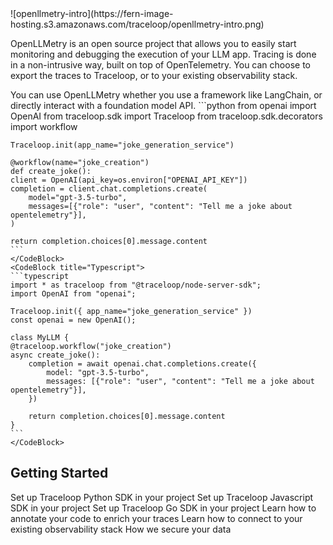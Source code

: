 <Frame>
![openllmetry-intro](https://fern-image-hosting.s3.amazonaws.com/traceloop/openllmetry-intro.png)
</Frame>

OpenLLMetry is an open source project that allows you to easily start monitoring and debugging the execution of your LLM app. Tracing is done in a non-intrusive way, built on top of OpenTelemetry. You can choose to export the traces to Traceloop, or to your existing observability stack.

<Callout intent="tip">
You can use OpenLLMetry whether you use a framework like LangChain, or directly interact with a foundation model API.
</Callout>

<CodeBlocks>
    <CodeBlock title="Python">
    ```python
    from openai import OpenAI
    from traceloop.sdk import Traceloop
    from traceloop.sdk.decorators import workflow

    Traceloop.init(app_name="joke_generation_service")

    @workflow(name="joke_creation")
    def create_joke():
    client = OpenAI(api_key=os.environ["OPENAI_API_KEY"])
    completion = client.chat.completions.create(
        model="gpt-3.5-turbo",
        messages=[{"role": "user", "content": "Tell me a joke about opentelemetry"}],
    )

    return completion.choices[0].message.content
    ```
    </CodeBlock>
    <CodeBlock title="Typescript">
    ```typescript
    import * as traceloop from "@traceloop/node-server-sdk";
    import OpenAI from "openai";

    Traceloop.init({ app_name="joke_generation_service" })
    const openai = new OpenAI();

    class MyLLM {
    @traceloop.workflow("joke_creation")
    async create_joke():
        completion = await openai.chat.completions.create({
            model: "gpt-3.5-turbo",
            messages: [{"role": "user", "content": "Tell me a joke about opentelemetry"}],
        })

        return completion.choices[0].message.content
    }
    ```
    </CodeBlock>
</CodeBlocks>

## Getting Started

<Cards>
    <Card title="Start with Python" icon="fa-brands fa-python" href="/docs/openllmetry/quick-start/python">
    Set up Traceloop Python SDK in your project
    </Card>
    <Card title="Start with Javascript / Typescript" icon="fa-brands fa-node" href="/docs/openllmetry/quick-start/node-js">
    Set up Traceloop Javascript SDK in your project
    </Card>
    <Card title="Start with Go" icon="fa-brands fa-golang" href="/docs/openllmetry/quick-start/go">
    Set up Traceloop Go SDK in your project
    </Card>
    <Card title="Workflows, Agents, and Tools" icon="fa-regular fa-code" href="/docs/openllmetry/tracing/workflows-tasks-agents-and-tools">
    Learn how to annotate your code to enrich your traces
    </Card>
    <Card title="Integrations" icon="fa-regular fa-bars-staggered" href="/docs/openllmetry/integrations/overview">
    Learn how to connect to your existing observability stack
    </Card>
    <Card title="Privacy" icon="fa-regular fa-shield" href="/docs/openllmetry/privacy/prompts-completions-and-embeddings">
    How we secure your data
    </Card>
</Cards>

